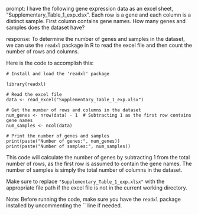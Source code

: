 prompt:
I have the following gene expression data as an excel sheet,  "Supplementary_Table_1_exp.xlsx". Each row is a gene and each column is a distinct sample. First column contains gene names. How many genes and samples does the dataset have?

response:
To determine the number of genes and samples in the dataset, we can use the `readxl` package in R to read the excel file and then count the number of rows and columns.

Here is the code to accomplish this:

```
# Install and load the 'readxl' package

library(readxl)

# Read the excel file
data <- read_excel("Supplementary_Table_1_exp.xlsx")

# Get the number of rows and columns in the dataset
num_genes <- nrow(data) - 1  # Subtracting 1 as the first row contains gene names
num_samples <- ncol(data)

# Print the number of genes and samples
print(paste("Number of genes:", num_genes))
print(paste("Number of samples:", num_samples))
```

This code will calculate the number of genes by subtracting 1 from the total number of rows, as the first row is assumed to contain the gene names. The number of samples is simply the total number of columns in the dataset.

Make sure to replace `"Supplementary_Table_1_exp.xlsx"` with the appropriate file path if the excel file is not in the current working directory.

Note: Before running the code, make sure you have the `readxl` package installed by uncommenting the `` line if needed.

